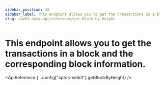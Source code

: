 ```yaml
---
sidebar_position: 43
sidebar_label: This endpoint allows you to get the transactions in a block and the corresponding block information.
slug: /web3-data-api/reference/get-block-by-height
---
```



# This endpoint allows you to get the transactions in a block and the corresponding block information.

<ApiReference {...config["aptos-web3"].getBlockByHeight} />
